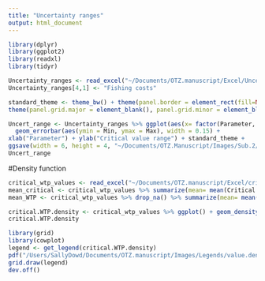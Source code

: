 ```yaml
---
title: "Uncertainty ranges"
output: html_document
---
```


```r
library(dplyr)
library(ggplot2)
library(readxl)
library(tidyr)
```

```r
Uncertainty_ranges <- read_excel("~/Documents/OTZ.manuscript/Excel/Uncertainty.ranges.xlsx")
Uncertainty_ranges[4,1] <- "Fishing costs"
```

```r
standard_theme <- theme_bw() + theme(panel.border = element_rect(fill=NA, colour = "black", size=1)) + 
theme(panel.grid.major = element_blank(), panel.grid.minor = element_blank()) + theme(legend.text.align= 0, legend.title= element_text(size = 10), legend.text = element_text(size= 9), axis.text=element_text(size=9), axis.title=element_text(size=10))

Uncert_range <- Uncertainty_ranges %>% ggplot(aes(x= factor(Parameter, level= c('Mortality', 'Biomass', 'Fishing costs', 'Price')))) +
  geom_errorbar(aes(ymin = Min, ymax = Max), width = 0.15) + 
xlab("Parameter") + ylab("Critical value range") + standard_theme + 
ggsave(width = 6, height = 4, "~/Documents/OTZ.Manuscript/Images/Sub.2/uncertainty.ranges.jpeg", dpi= 600)
Uncert_range
```

#Density function
```r
critical_wtp_values <- read_excel("~/Documents/OTZ.manuscript/Excel/critical.wtp.values.xlsx")
mean_critical <- critical_wtp_values %>% summarize(mean= mean(Critical.values)) 
mean_WTP <- critical_wtp_values %>% drop_na() %>% summarize(mean= mean(WTP.values)) 

critical.WTP.density <- critical_wtp_values %>% ggplot() + geom_density(aes(x= Critical.values, fill= "red")) + geom_density(aes(x= WTP.values,fill= "blue")) + xlab("Critical value") + ylab("Density") + labs("Value type") + geom_vline(data=mean_critical, aes(xintercept= mean)) + geom_vline(data=mean_WTP, aes(xintercept= mean), linetype="dashed") + scale_x_continuous(expand = c(0, 0)) + labs(fill= "Value type") + scale_y_continuous(expand = c(0, 0)) + scale_fill_manual(labels = c("WTP value", "Critical value"), values = c("blue", "red")) + standard_theme + ggsave(width = 6, height = 4, "~/Documents/OTZ.manuscript/Images/Sub.2/values.density.jpeg", dpi= 600)
critical.WTP.density

library(grid)
library(cowplot)
legend <- get_legend(critical.WTP.density)
pdf("/Users/SallyDowd/Documents/OTZ.manuscript/Images/Legends/value.density.legend.pdf")
grid.draw(legend)
dev.off()
```

